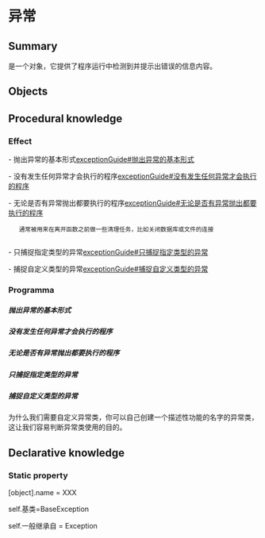 = 异常=
== Summary ==
是一个对象，它提供了程序运行中检测到并提示出错误的信息内容。
== Objects ==

== Procedural knowledge ==

=== Effect ===
- 抛出异常的基本形式[[exceptionGuide#抛出异常的基本形式]]

- 没有发生任何异常才会执行的程序[[exceptionGuide#没有发生任何异常才会执行的程序]]

- 无论是否有异常抛出都要执行的程序[[exceptionGuide#无论是否有异常抛出都要执行的程序]]

    通常被用来在离开函数之前做一些清理任务，比如关闭数据库或文件的连接
    
- 只捕捉指定类型的异常[[exceptionGuide#只捕捉指定类型的异常]]

- 捕捉自定义类型的异常[[exceptionGuide#捕捉自定义类型的异常]]

=== Programma ===

===== 抛出异常的基本形式=====
{{{!#python
# 抛出异常的基本形式
try:
    容易引起错误的代码块（尽量短，最好是只有一行代码）
except:
    发生异常后的处理代码
}}}

===== 没有发生任何异常才会执行的程序=====
{{{!#python
try:
    容易引起错误的代码块（尽量短，最好是只有一行代码）
except:
    发生异常后的处理代码
else:
    *没有发生任何异常才会执行的程序*
}}}

===== 无论是否有异常抛出都要执行的程序=====
{{{!#python 
try:
    容易引起错误的代码块（尽量短，最好是只有一行代码）
except:
    发生异常后的处理代码
finally:
    *无论是否发生任何异常都会执行的程序*

}}}

===== 只捕捉指定类型的异常 =====
{{{!#python
try:
    容易引起错误的代码块（尽量短，最好是只有一行代码）
except 指定的异常类:
    发生指定的异常后的处理代码

}}}

===== 捕捉自定义类型的异常=====
为什么我们需要自定义异常类，你可以自己创建一个描述性功能的名字的异常类，这让我们容易判断异常类使用的目的。
{{{!#python
#1、编写一个自定义的异常类，继承自 Exception
class MyError(Exception):
    def __init__(self,message='',code=000):
        super().__init__(message)
        self.error_message = '~'*50 + '\n'
        self.error_dict = {
            000:"000未指定的错误"
            101:"101的错误说明"
            102:"102的错误说明"
        }
    try:
        self.error_message += self.error_dict[code]
    except KeyError:
        self.error_message += self.error_dict[000]
    self.error_message +='\n' + '~'*50

}}}

{{{!#python
#2、引发异常的写法

if 引发条件为 TRUE:
    raise MyError("引发异常的条件说明",101)

#3、在其他地方也可以使用异常，前提是间接包含了#2的内容
try:
    与#2的相关内容
except MyError as e:
    print(e.error_message)

}}}
== Declarative knowledge ==

=== Static property ===
[object].name = XXX

self.基类=BaseException

self.一般继承自 = Exception 


